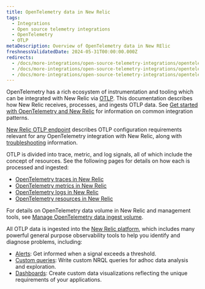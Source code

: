 ```yaml
---
title: OpenTelemetry data in New Relic
tags:
  - Integrations
  - Open source telemetry integrations
  - OpenTelemetry
  - OTLP
metaDescription: Overview of OpenTelemetry data in New RElic
freshnessValidatedDate: 2024-05-31T00:00:00.000Z
redirects:
  - /docs/more-integrations/open-source-telemetry-integrations/opentelemetry/best-practices/opentelemetry-best-practices-alerts/
  - /docs/more-integrations/open-source-telemetry-integrations/opentelemetry/view-your-data/opentelemetry-data-explorer-query-builder/
  - /docs/more-integrations/open-source-telemetry-integrations/opentelemetry/best-practices/opentelemetry-data-overview
---
```


OpenTelemetry has a rich ecosystem of instrumentation and tooling which can be integrated with New Relic via [OTLP](https://opentelemetry.io/docs/specs/otlp/). This documentation describes how New Relic receives, processes, and ingests OTLP data. See [Get started with OpenTelemetry and New Relic](/docs/opentelemetry/get-started/opentelemetry-get-started-intro/) for information on common integration patterns.

[New Relic OTLP endpoint](/docs/opentelemetry/best-practices/opentelemetry-otlp/) describes OTLP configuration requirements relevant for any OpenTelemetry integration with New Relic, along with [troubleshooting](/docs/opentelemetry/best-practices/opentelemetry-otlp-troubleshooting/) information.

OTLP is divided into trace, metric, and log signals, all of which include the concept of resources. See the following pages for details on how each is processed and ingested:

* [OpenTelemetry traces in New Relic](/docs/opentelemetry/best-practices/opentelemetry-best-practices-traces/)
* [OpenTelemetry metrics in New Relic](/docs/opentelemetry/best-practices/opentelemetry-best-practices-metrics/)
* [OpenTelemetry logs in New Relic](/docs/opentelemetry/best-practices/opentelemetry-best-practices-logs/)
* [OpenTelemetry resources in New Relic](/docs/opentelemetry/best-practices/opentelemetry-best-practices-resources/)

For details on OpenTelemetry data volume in New Relic and management tools, see  [Manage OpenTelemetry data ingest volume](/docs/opentelemetry/best-practices/opentelemetry-manage-data-ingest-volume/).

All OTLP data is ingested into the [New Relic platform](/docs/new-relic-solutions/new-relic-one/introduction-new-relic-platform/), which includes many powerful general purpose observability tools to help you identify and diagnose problems, including:

* [Alerts](/docs/alerts/overview/): Get informed when a signal exceeds a threshold.
* [Custom queries](/docs/query-your-data/explore-query-data/get-started/introduction-querying-new-relic-data/): Write custom NRQL queries for adhoc data analysis and exploration.
* [Dashboards](/docs/query-your-data/explore-query-data/dashboards/introduction-dashboards/): Create custom data visualizations reflecting the unique requirements of your applications.
